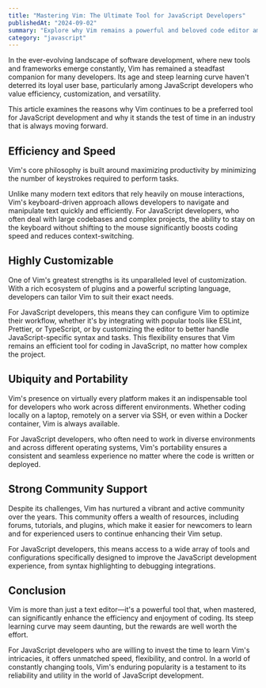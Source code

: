```yaml
---
title: "Mastering Vim: The Ultimate Tool for JavaScript Developers"
publishedAt: "2024-09-02"
summary: "Explore why Vim remains a powerful and beloved code editor among JavaScript developers, despite its initial learning curve."
category: "javascript"
---
```


In the ever-evolving landscape of software development, where new tools and frameworks emerge constantly, Vim has remained a steadfast companion for many developers. Its age and steep learning curve haven't deterred its loyal user base, particularly among JavaScript developers who value efficiency, customization, and versatility.

This article examines the reasons why Vim continues to be a preferred tool for JavaScript development and why it stands the test of time in an industry that is always moving forward.

## Efficiency and Speed

Vim's core philosophy is built around maximizing productivity by minimizing the number of keystrokes required to perform tasks.

Unlike many modern text editors that rely heavily on mouse interactions, Vim's keyboard-driven approach allows developers to navigate and manipulate text quickly and efficiently. For JavaScript developers, who often deal with large codebases and complex projects, the ability to stay on the keyboard without shifting to the mouse significantly boosts coding speed and reduces context-switching.

## Highly Customizable

One of Vim's greatest strengths is its unparalleled level of customization. With a rich ecosystem of plugins and a powerful scripting language, developers can tailor Vim to suit their exact needs.

For JavaScript developers, this means they can configure Vim to optimize their workflow, whether it's by integrating with popular tools like ESLint, Prettier, or TypeScript, or by customizing the editor to better handle JavaScript-specific syntax and tasks. This flexibility ensures that Vim remains an efficient tool for coding in JavaScript, no matter how complex the project.

## Ubiquity and Portability

Vim's presence on virtually every platform makes it an indispensable tool for developers who work across different environments. Whether coding locally on a laptop, remotely on a server via SSH, or even within a Docker container, Vim is always available.

For JavaScript developers, who often need to work in diverse environments and across different operating systems, Vim's portability ensures a consistent and seamless experience no matter where the code is written or deployed.

## Strong Community Support

Despite its challenges, Vim has nurtured a vibrant and active community over the years. This community offers a wealth of resources, including forums, tutorials, and plugins, which make it easier for newcomers to learn and for experienced users to continue enhancing their Vim setup.

For JavaScript developers, this means access to a wide array of tools and configurations specifically designed to improve the JavaScript development experience, from syntax highlighting to debugging integrations.

## Conclusion

Vim is more than just a text editor—it's a powerful tool that, when mastered, can significantly enhance the efficiency and enjoyment of coding. Its steep learning curve may seem daunting, but the rewards are well worth the effort.

For JavaScript developers who are willing to invest the time to learn Vim's intricacies, it offers unmatched speed, flexibility, and control. In a world of constantly changing tools, Vim's enduring popularity is a testament to its reliability and utility in the world of JavaScript development.
